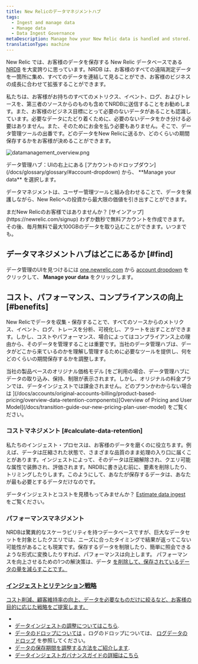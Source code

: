 ```yaml
---
title: New Relicのデータマネジメントハブ
tags:
  - Ingest and manage data
  - Manage data
  - Data Ingest Governance
metaDescription: Manage how your New Relic data is handled and stored.
translationType: machine
---
```



New Relic では、お客様のデータを保存する New Relic データベースである [NRDB](/docs/telemetry-data-platform/ingest-manage-data/get-started/nrdb-horsepower-under-hood) を大変誇りに思っています。NRDB は、お客様のすべての遠隔測定データを一箇所に集め、すべてのデータを連結して見ることができ、お客様のビジネスの成長に合わせて拡張することができます。

私たちは、お客様がお持ちのすべてのメトリクス、イベント、ログ、およびトレースを、第三者のソースからのものも含めてNRDBに送信することをお勧めします。また、お客様のビジネス目標にとって必要のないデータがあることも認識しています。必要なデータにたどり着くために、必要のないデータをかき分ける必要はありません。また、そのためにお金を払う必要もありません。そこで、データ管理ツールの出番です。どのデータをNew Relicに送るか、どのくらいの期間保存するかをお客様が決めることができます。

<img
  title="datamanagement_overview.png"
  alt="datamanagement_overview.png"
  src={datamanagementOverview}
/>

<figcaption>
  データ管理ハブ：UIの右上にある [アカウントのドロップダウン](/docs/glossary/glossary/#account-dropdown) から、 **Manage your data** を選択します。
</figcaption>

データマネジメントは、ユーザー管理ツールと組み合わせることで、データを保護しながら、New Relicへの投資から最大限の価値を引き出すことができます。

<Callout variant="important">
  まだNew Relicのお客様ではありませんか？ [サインアップ](https://newrelic.com/signup) わずか数秒で無料アカウントを作成できます。その後、毎月無料で最大100GBのデータを取り込むことができます。いつまでも。
</Callout>

## データマネジメントハブはどこにあるか [#find]

データ管理のUIを見つけるには [one.newrelic.com](https://one.newrelic.com) から [account dropdown](/docs/glossary/glossary/#account-dropdown) をクリックして、 **Manage your data** をクリックします。

## コスト、パフォーマンス、コンプライアンスの向上 [#benefits]

New Relicでデータを収集・保存することで、すべてのソースからのメトリクス、イベント、ログ、トレースを分析、可視化し、アラートを出すことができます。しかし、コストやパフォーマンス、場合によってはコンプライアンス上の理由から、そのデータを管理することは重要です。当社のデータ管理ハブは、データがどこから来ているのかを理解し管理するために必要なツールを提供し、何をどのくらいの期間保存するかを調整します。

<Callout variant="important">
  当社の製品ベースのオリジナル価格モデル [をご利用の場合、データ管理ハブにデータの取り込み、保持、制限が表示されます。しかし、オリジナルの料金プランでは、データインジェストでは課金されません。どのプランかわからない場合は ](/docs/accounts/original-accounts-billing/product-based-pricing/overview-data-retention-components)[Overview of Pricing and User Model](/docs/transition-guide-our-new-pricing-plan-user-model) をご覧ください。
</Callout>

### コストマネジメント [#calculate-data-retention]

私たちのインジェスト・プロセスは、お客様のデータを磨くのに役立ちます。例えば、データは圧縮された状態で、さまざまな品質のまま処理の入り口に届くことがあります。インジェストによって、そのデータは圧縮解除され、クエリ可能な属性で装飾され、評価されます。NRDBに書き込む前に、要素を削除したり、トリミングしたりします。このようにして、あなたが保存するデータは、あなたが最も必要とするデータだけなのです。

データインジェストとコストを見積もってみませんか？ [Estimate data ingest](/docs/data-apis/manage-data/calculate-data-ingest) をご覧ください。

### パフォーマンスマネジメント

NRDBは驚異的なスケーラビリティを持つデータベースですが、巨大なデータセットを対象としたクエリでは、ニーズに合ったタイミングで結果が返ってこない可能性があることも現実です。保存するデータを制限したり、簡単に照会できるような形式に変換したりすれば、パフォーマンスは向上します。 パフォーマンスを向上させるための1つの解決策は、データ [を削除して、保存されているデータの量を減らすことです。](/docs/accounts/accounts/data-management/drop-data-using-nerdgraph)

### [インジェストとリテンション戦略](/docs/accounts/accounts/data-management/drop-data-using-nerdgraph)

[コスト削減、顧客維持率の向上、データを必要なものだけに絞るなど、お客様の目的に応じた戦略をご提案します。](/docs/accounts/accounts/data-management/drop-data-using-nerdgraph)

* [](/docs/accounts/accounts/data-management/drop-data-using-nerdgraph)
* [](/docs/accounts/accounts/data-management/drop-data-using-nerdgraph)[データインジェストの調整についてはこちら](/docs/manage-data-coming-in).
* [データのドロップについては](/docs/accounts/accounts/data-management/drop-data-using-nerdgraph) 。ログのドロップについては、 [ログデータのドロップ](/docs/logs/new-relic-logs/ui-data/drop-data-drop-filter-rules) を参照してください。
* [データの保存期間を調整する方法をご紹介します](/docs/manage-stored-data).
* [データインジェストガバナンスガイドの詳細はこちら](/docs/new-relic-solutions/observability-maturity/operational-efficiency/dg-intro/)